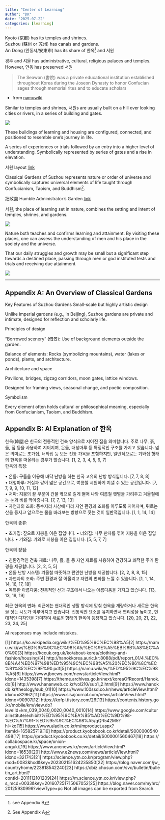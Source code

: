 ```yaml
---
title: "Center of Learning"
author: "DK"
date: "2025-07-22"
categories: [learning]
---
```


Kyoto (京都) has its temples and shrines.\
Suzhou (蘇州 or 苏州) has canals and gardens.\
An Dong (안동시/安東市) has its share of 한옥[^1] and 서원

[^1]: see Appendix B

경주 and 셔울 has administrative, cultural, religious palaces and temples.\
However, 안동 has preserved 서원

> The Seowon (書院) was a private educational institution established throughout Korea during the Joseon Dynasty to honor Confucian sages through memorial rites and to educate scholars

-   from [namuwiki](https://namu.wiki/w/%EC%84%9C%EC%9B%90)

Similar to temples and shrines, 서원s are usually built on a hill over looking cities or rivers, in a series of building and gates.

![](images/20250715_161009%20Copy%20(1).JPG)

These buildings of learning and housing are configured, connected, and positioned to resemble one's journey in life.

A series of experiences or trials followed by an entry into a higher level of understanding. Symbolically represented by series of gates and a rise in elevation.

서원 layout [link](https://www.andong.go.kr/dosanseowon/contents.do?mId=0104000000)

Classical Gardens of Suzhou represents nature or order of universe and symbolically captures universal elements of life taught through Confucianism, Taoism, and Buddhism[^2].

[^2]: See Appendix A

拙政園 Humble Administrator's Garden [link](https://smarthistory.org/gardens-microcosms-spotlight-zhuozhengyuan/)

서원, the place of learning set in nature, combines the setting and intent of temples, shrines, and gardens.

![](images/tTdc3-jhpklnmgtm5r33h7c337wyon.jpg)

Nature both teaches and confirms learning and attainment. By visiting these places, one can assess the understanding of men and his place in the society and the universe.

That our daily struggles and growth may be small but a significant step towards a destined place, passing through men or god instituted tests and trials and receiving due attainment.

![](images/63F96C6E-8F3D-40F8-891A-3C4B6ACF60D8.JPG)

------------------------------------------------------------------------

## Appendix A: An Overview of Classical Gardens

Key Features of Suzhou Gardens Small-scale but highly artistic design

Unlike imperial gardens (e.g., in Beijing), Suzhou gardens are private and intimate, designed for reflection and scholarly life.

Principles of design

"Borrowed scenery" (借景): Use of background elements outside the garden.

Balance of elements: Rocks (symbolizing mountains), water (lakes or ponds), plants, and architecture.

Architecture and space

Pavilions, bridges, zigzag corridors, moon gates, lattice windows.

Designed for framing views, seasonal change, and poetic composition.

Symbolism

Every element often holds cultural or philosophical meaning, especially from Confucianism, Taoism, and Buddhism.

## Appendix B: AI Explanation of 한옥

한옥(韓屋)은 한국의 전통적인 건축 양식으로 지어진 집을 의미합니다. 주로 나무, 흙, 돌, 짚 등을 사용하여 지어지며, 온돌, 대청마루 등 특징적인 구조를 가지고 있습니다. 넓은 의미로는 초가집, 너와집 등 모든 전통 가옥을 포함하지만, 일반적으로는 기와집 형태의 한옥을 떠올리는 경우가 많습니다. \[1, 2, 3, 4, 5, 6, 7\]\
한옥의 특징:

• 온돌: 구들을 이용해 바닥 난방을 하는 한국 고유의 난방 방식입니다. \[7, 7, 8, 8\]\
• 대청마루: 거실과 같이 넓은 공간으로, 여름철 시원하게 지낼 수 있는 공간입니다. \[7, 7, 9, 9, 10, 11, 12\]\
• 처마: 지붕의 끝 부분이 건물 밖으로 길게 뻗어 나와 여름철 햇볕을 가려주고 겨울철에는 눈과 비를 막아줍니다. \[7, 7, 13, 13\]\
• 자연과의 조화: 풍수지리 사상에 따라 자연 환경과 조화를 이루도록 지어지며, 뒤로는 산을 등지고 앞으로는 물을 바라보는 방향으로 짓는 것이 일반적입니다. \[1, 1, 14, 14\]

한옥의 종류:

• 초가집: 짚으로 지붕을 이은 집입니다. • 너와집: 나무 판자를 엮어 지붕을 이은 집입니다. • 기와집: 기와로 지붕을 이은 집입니다. \[5, 5, 7, 7\]

한옥의 장점:

• 친환경적인 건축 재료: 나무, 흙, 돌 등 자연 재료를 사용하여 건강하고 쾌적한 주거 환경을 제공합니다. \[2, 2, 5, 5\]\
• 온돌 난방 시스템: 겨울철 따뜻하고 편안한 난방을 제공합니다. \[2, 2, 8, 8, 15\]\
• 자연과의 조화: 주변 환경과 잘 어울리고 자연의 변화를 느낄 수 있습니다. \[1, 1, 14, 14, 16, 17, 18\]\
• 독특한 아름다움: 전통적인 선과 구조에서 나오는 아름다움을 가지고 있습니다. \[13, 13, 19, 19\]

최근 한옥의 변화: 최근에는 현대적인 생활 방식에 맞춰 한옥을 개량하거나 새로운 한옥을 짓는 시도가 이루어지고 있습니다. 전통적인 요소를 유지하면서 편리성을 높이고, 현대적인 디자인을 가미하여 새로운 형태의 한옥이 등장하고 있습니다. \[20, 20, 21, 22, 23, 24, 25\]

AI responses may include mistakes.

\[1\] https://ko.wikipedia.org/wiki/%ED%95%9C%EC%98%A5\[2\] https://namu.wiki/w/%ED%95%9C%EC%98%A5/%EC%9E%A5%EB%8B%A8%EC%A0%90\[3\] https://kccuk.org.uk/ko/about-korea/clothing-and-fashion/housing/\[4\] http://hanokkorea.auric.kr:8088/pdf/report_01/4.%EC%8B%A4%ED%97%98%ED%95%9C%EC%98%A5%20%EC%86%8C%EC%B1%85%EC%9E%90.pdf\[5\] https://namu.wiki/w/%ED%95%9C%EC%98%A5\[6\] https://www.jbnews.com/news/articleView.html?idxno=1435398\[7\] https://theme.archives.go.kr/next/koreaOfRecord/Hanok.do\[8\] http://www.hananweb.co.kr/vol210/sub1_2.html\[9\] https://www.hanokdb.kr/theology/sub_01\[10\] https://www.100ssd.co.kr/news/articleView.html?idxno=82962\[11\] https://www.sisajournal.com/news/articleView.html?idxno=90907\[12\] https://kofpi.tistory.com/26\[13\] https://contents.history.go.kr/mobile/km/view.do?levelId=km_039_0040_0020_0040_0010\[14\] https://www.google.com/culturalinstitute/exhibit/%ED%95%9C%EA%B5%AD%EC%9D%98-%EC%A7%91-%ED%95%9C%EC%98%A5/gQR542M5?hl=ko\[15\] https://www.aladin.co.kr/m/mproduct.aspx?ItemId=165825719\[16\] https://product.kyobobook.co.kr/detail/S000000540498\[17\] https://product.kyobobook.co.kr/detail/S000001560467\[18\] https://collabospace.kr/space/onion-anguk/\[19\] https://www.ancnews.kr/news/articleView.html?idxno=16539\[20\] http://www.e2news.com/news/articleView.html?idxno=321743\[21\] https://science.ytn.co.kr/program/view.php?mcd=0082&hcd&key=202302151624235850\[22\] https://blog.naver.com/jw_countryhome/223818542240\[23\] https://cbiz.chosun.com/svc/bulletin/bulletin_art.html?contid=2011112101209\[24\] https://m.science.ytn.co.kr/view.php?s_mcd=0033&key=201607251715067052\[25\] https://blog.naver.com/myhrc/20125930996?viewType=pc Not all images can be exported from Search.

